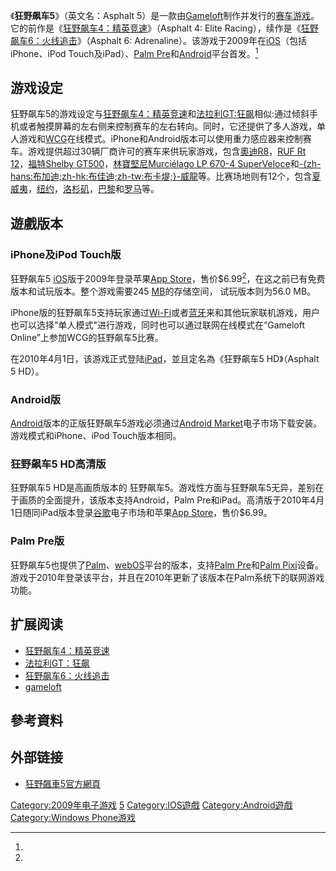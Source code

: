 {{Infobox VG
| title = 狂野飆車5
| image =
| caption =
| english =  Asphalt 5
| genre = [[賽車遊戲|賽車遊戲]]
| platform = [[Android|Android]]、[[iOS|iOS]]、[[Palm_Pre|Palm Pre]]
| developer = [[Gameloft|Gameloft]]
| publisher = Gameloft
| series = [[狂野飆車系列|狂野飆車系列]]
| modes = [[單人遊戲|單人遊戲]]、[[多人遊戲|多人遊戲]]
| released = iOS（iPhone, iPod Touch）：2009年11月<br />iOS（iPad）：2010年4月<br />Android：2010年5月<br />Palm Pre：2010年1月<ref name="gameloft asphalt 5 search">{{cite web | url=http://www.gameloft.com/download-games/all-games/?request=games&keyword=Asphalt+5 | title=Gameloft官網上"Asphalt 5"的搜尋結果 | publisher=Gameloft | accessdate=2011-12-30 | language=en | archive-date=2016-03-05 | archive-url=https://web.archive.org/web/20160305072445/http://www.gameloft.com/download-games/all-games/?request=games&keyword=Asphalt+5 | dead-url=no }}</ref>
}}

《'''狂野飙车5'''》（英文名：Asphalt 5）是一款由[[Gameloft|Gameloft]]制作并发行的[[赛车游戏|赛车游戏]]。它的前作是《[[狂野飙车4：精英竞速|狂野飙车4：精英竞速]]》（Asphalt 4: Elite Racing），续作是《[[狂野飙车6：火线追击|狂野飙车6：火线追击]]》（Asphalt 6: Adrenaline）。该游戏于2009年在[[iOS|iOS]]（包括iPhone、iPod Touch及iPad）、[[Palm_Pre|Palm Pre]]和[[Android|Android]]平台首发。<ref name="gameloft asphalt 5 search" />

== 游戏设定 ==
狂野飙车5的游戏设定与[[狂野飙车4：精英竞速|狂野飙车4：精英竞速]]和[[法拉利GT:狂飙|法拉利GT:狂飙]]相似:通过倾斜手机或者触摸屏幕的左右侧来控制赛车的左右转向。同时，它还提供了多人游戏，单人游戏和[[WCG|WCG]]在线模式。iPhone和Android版本可以使用重力感应器来控制赛车。游戏提供超过30辆厂商许可的赛车来供玩家游戏，包含[[奧迪R8|奧迪R8]]，[[RUF_Rt_12|RUF Rt 12]]，[[福特|福特Shelby GT500]]，[[兰博基尼Murciélago|林寶堅尼Murciélago LP 670-4 SuperVeloce]]和[[布加迪威龙|-{zh-hans:布加迪;zh-hk:布佳迪;zh-tw:布卡堤;}-威龍]]等。比赛场地则有12个，包含[[夏威夷|夏威夷]]，[[纽约|纽约]]，[[洛杉矶|洛杉矶]]，[[巴黎|巴黎]]和[[罗马|罗马]]等。

== 遊戲版本 ==
=== iPhone及iPod Touch版 ===
狂野飙车5 [[iOS|iOS]]版于2009年登录苹果[[App_Store|App Store]]，售价$6.99<ref name="app store page" />，在这之前已有免费版本和试玩版本。整个游戏需要245 [[MB|MB]]的存储空间， 试玩版本则为56.0 MB。

iPhone版的狂野飙车5支持玩家通过[[Wi-Fi|Wi-Fi]]或者[[蓝牙|蓝牙]]来和其他玩家联机游戏，用户也可以选择"单人模式"进行游戏，同时也可以通过联网在线模式在“Gameloft Online”上参加WCG的狂野飙车5比赛。

在2010年4月1日，该游戏正式登陆[[iPad|iPad]]，並且定名為《狂野飙车5 HD》（Asphalt 5 HD）。

=== Android版 ===
[[Android|Android]]版本的正版狂野飙车5游戏必须通过[[Android_Market|Android Market]]电子市场下载安装。游戏模式和iPhone、iPod Touch版本相同。

=== 狂野飙车5 HD高清版 ===
狂野飙车5 HD是高画质版本的 狂野飙车5。游戏性方面与狂野飙车5无异，差别在于画质的全面提升，该版本支持Android，Palm Pre和iPad。高清版于2010年4月1日随同iPad版本登录[[谷歌|谷歌]]电子市场和苹果[[App_Store|App Store]]，售价$6.99。

=== Palm Pre版 ===
狂野飙车5也提供了[[Palm，Inc.|Palm]]、[[webOS|webOS]]平台的版本，支持[[Palm_Pre|Palm Pre]]和[[Palm_Pixi|Palm Pixi]]设备。游戏于2010年登录该平台，并且在2010年更新了该版本在Palm系统下的联网游戏功能。

== 扩展阅读 ==
* [[狂野飙车4：精英竞速|狂野飙车4：精英竞速]]
* [[法拉利GT：狂飙|法拉利GT：狂飙]]
* [[狂野飙车6：火线追击|狂野飙车6：火线追击]]
* [[gameloft|gameloft]]

== 參考資料 ==
{{reflist}}

== 外部链接 ==
* {{en}} [http://www.asphalt-5.com/ 狂野飆車5官方網頁] {{Wayback|url=http://www.asphalt-5.com/ |date=20210122215822 }}

{{狂野飆車系列}}

{{DEFAULTSORT:Asphalt 5}}
[[Category:2009年电子游戏|Category:2009年电子游戏]]
[[Category:狂野飆車系列|5]]
[[Category:IOS遊戲|Category:IOS遊戲]]
[[Category:Android遊戲|Category:Android遊戲]]
[[Category:Windows_Phone游戏|Category:Windows Phone游戏]]